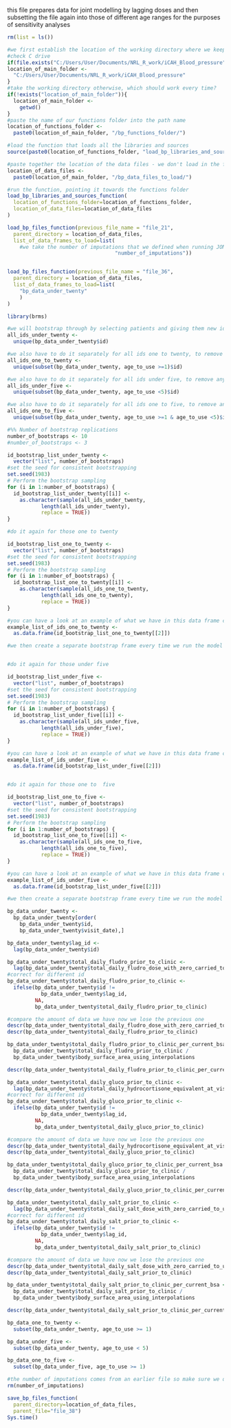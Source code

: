 this file prepares data for joint modelling by lagging doses and then subsetting the file again into those of different age ranges for the purposes of sensitivity analyses

```{r, load packages}
rm(list = ls())

#we first establish the location of the working directory where we keep everything, depending on whether it exists (i.e. which computer we are using)
#check C drive
if(file.exists("C:/Users/User/Documents/NRL_R_work/iCAH_Blood_pressure")){
location_of_main_folder <-
  "C:/Users/User/Documents/NRL_R_work/iCAH_Blood_pressure"
}
#take the working directory otherwise, which should work every time?
if(!exists("location_of_main_folder")){
  location_of_main_folder <- 
    getwd()
}
#paste the name of our functions folder into the path name
location_of_functions_folder <-
  paste0(location_of_main_folder, "/bp_functions_folder/")

#load the function that loads all the libraries and sources
source(paste0(location_of_functions_folder, "load_bp_libraries_and_sources_function.R"))

#paste together the location of the data files - we don't load in the first file, but we need this location for the end
location_of_data_files <-
  paste0(location_of_main_folder, "/bp_data_files_to_load/")

#run the function, pointing it towards the functions folder
load_bp_libraries_and_sources_function(
  location_of_functions_folder=location_of_functions_folder,
  location_of_data_files=location_of_data_files
)

load_bp_files_function(previous_file_name = "file_21",
  parent_directory = location_of_data_files,
  list_of_data_frames_to_load=list(
    #we take the number of imputations that we defined when running JOMO:
                                   "number_of_imputations"))


load_bp_files_function(previous_file_name = "file_36",
  parent_directory = location_of_data_files,
  list_of_data_frames_to_load=list(
    "bp_data_under_twenty"
    )
)

library(brms)
```

```{r, setup up bootstrapping patient lists}
#we will bootstrap through by selecting patients and giving them new ids with every resample. This will have the disadvantage of each bootstrap replication set being of a different length, but we are bootstrapping estimates
all_ids_under_twenty <- 
  unique(bp_data_under_twenty$id)

#we also have to do it separately for all ids one to twenty, to remove anyone who didn't have any data before the age of 1
all_ids_one_to_twenty <- 
  unique(subset(bp_data_under_twenty, age_to_use >=1)$id)

#we also have to do it separately for all ids under five, to remove anyone who didn't have any data before the age of 5
all_ids_under_five <- 
  unique(subset(bp_data_under_twenty, age_to_use <5)$id)

#we also have to do it separately for all ids one to five, to remove anyone who didn't have any data before the age of 1
all_ids_one_to_five <- 
  unique(subset(bp_data_under_twenty, age_to_use >=1 & age_to_use <5)$id)

#%% Number of bootstrap replications
number_of_bootstraps <- 10
#number_of_bootstraps <- 3

id_bootstrap_list_under_twenty <-
  vector("list", number_of_bootstraps)
#set the seed for consistent bootstrapping
set.seed(1983)
# Perform the bootstrap sampling
for (i in 1:number_of_bootstraps) {
  id_bootstrap_list_under_twenty[[i]] <- 
    as.character(sample(all_ids_under_twenty, 
           length(all_ids_under_twenty), 
           replace = TRUE))
}

#do it again for those one to twenty

id_bootstrap_list_one_to_twenty <-
  vector("list", number_of_bootstraps)
#set the seed for consistent bootstrapping
set.seed(1983)
# Perform the bootstrap sampling
for (i in 1:number_of_bootstraps) {
  id_bootstrap_list_one_to_twenty[[i]] <- 
    as.character(sample(all_ids_one_to_twenty, 
           length(all_ids_one_to_twenty), 
           replace = TRUE))
}

#you can have a look at an example of what we have in this data frame called example:
example_list_of_ids_one_to_twenty <- 
  as.data.frame(id_bootstrap_list_one_to_twenty[[2]])

#we then create a separate bootstrap frame every time we run the model within each imputation set


#do it again for those under five

id_bootstrap_list_under_five <-
  vector("list", number_of_bootstraps)
#set the seed for consistent bootstrapping
set.seed(1983)
# Perform the bootstrap sampling
for (i in 1:number_of_bootstraps) {
  id_bootstrap_list_under_five[[i]] <- 
    as.character(sample(all_ids_under_five, 
           length(all_ids_under_five), 
           replace = TRUE))
}

#you can have a look at an example of what we have in this data frame called example:
example_list_of_ids_under_five <- 
  as.data.frame(id_bootstrap_list_under_five[[2]])


#do it again for those one to  five

id_bootstrap_list_one_to_five <-
  vector("list", number_of_bootstraps)
#set the seed for consistent bootstrapping
set.seed(1983)
# Perform the bootstrap sampling
for (i in 1:number_of_bootstraps) {
  id_bootstrap_list_one_to_five[[i]] <- 
    as.character(sample(all_ids_one_to_five, 
           length(all_ids_one_to_five), 
           replace = TRUE))
}

#you can have a look at an example of what we have in this data frame called example:
example_list_of_ids_under_five <- 
  as.data.frame(id_bootstrap_list_under_five[[2]])

#we then create a separate bootstrap frame every time we run the model within each imputation set
```

```{r, ensure our data frame is appropriately ordered to allow lagging}
bp_data_under_twenty <- 
  bp_data_under_twenty[order(
    bp_data_under_twenty$id,
    bp_data_under_twenty$visit_date),] 
```

```{r, lag the id to compare to when we lag to ensure we dont lag into another patient}
bp_data_under_twenty$lag_id <-
  lag(bp_data_under_twenty$id)
```

```{r, lag fludrocortisone dose}
bp_data_under_twenty$total_daily_fludro_prior_to_clinic <-
  lag(bp_data_under_twenty$total_daily_fludro_dose_with_zero_carried_to_use)
#correct for different id
bp_data_under_twenty$total_daily_fludro_prior_to_clinic <-
  ifelse(bp_data_under_twenty$id !=
           bp_data_under_twenty$lag_id,
         NA,
         bp_data_under_twenty$total_daily_fludro_prior_to_clinic)

#compare the amount of data we have now we lose the previous one
descr(bp_data_under_twenty$total_daily_fludro_dose_with_zero_carried_to_use)
descr(bp_data_under_twenty$total_daily_fludro_prior_to_clinic)
```

```{r, calculate dose of fludro per body surface area}
bp_data_under_twenty$total_daily_fludro_prior_to_clinic_per_current_bsa <-
  bp_data_under_twenty$total_daily_fludro_prior_to_clinic / 
  bp_data_under_twenty$body_surface_area_using_interpolations

descr(bp_data_under_twenty$total_daily_fludro_prior_to_clinic_per_current_bsa)
```


```{r, lag glucocorticoid dose}
bp_data_under_twenty$total_daily_gluco_prior_to_clinic <-
  lag(bp_data_under_twenty$total_daily_hydrocortisone_equivalent_at_visit)
#correct for different id
bp_data_under_twenty$total_daily_gluco_prior_to_clinic <-
  ifelse(bp_data_under_twenty$id !=
           bp_data_under_twenty$lag_id,
         NA,
         bp_data_under_twenty$total_daily_gluco_prior_to_clinic)

#compare the amount of data we have now we lose the previous one
descr(bp_data_under_twenty$total_daily_hydrocortisone_equivalent_at_visit)
descr(bp_data_under_twenty$total_daily_gluco_prior_to_clinic)
```

```{r, calculate dose of fludro per body surface area}
bp_data_under_twenty$total_daily_gluco_prior_to_clinic_per_current_bsa <-
  bp_data_under_twenty$total_daily_gluco_prior_to_clinic / 
  bp_data_under_twenty$body_surface_area_using_interpolations

descr(bp_data_under_twenty$total_daily_gluco_prior_to_clinic_per_current_bsa)
```



```{r, lag salt dose}
bp_data_under_twenty$total_daily_salt_prior_to_clinic <-
  lag(bp_data_under_twenty$total_daily_salt_dose_with_zero_carried_to_use)
#correct for different id
bp_data_under_twenty$total_daily_salt_prior_to_clinic <-
  ifelse(bp_data_under_twenty$id !=
           bp_data_under_twenty$lag_id,
         NA,
         bp_data_under_twenty$total_daily_salt_prior_to_clinic)

#compare the amount of data we have now we lose the previous one
descr(bp_data_under_twenty$total_daily_salt_dose_with_zero_carried_to_use)
descr(bp_data_under_twenty$total_daily_salt_prior_to_clinic)
```


```{r, calculate dose of salt per body surface area}
bp_data_under_twenty$total_daily_salt_prior_to_clinic_per_current_bsa <-
  bp_data_under_twenty$total_daily_salt_prior_to_clinic / 
  bp_data_under_twenty$body_surface_area_using_interpolations

descr(bp_data_under_twenty$total_daily_salt_prior_to_clinic_per_current_bsa)
```


```{r, create a data set of one_to_twenty}
bp_data_one_to_twenty <-
  subset(bp_data_under_twenty, age_to_use >= 1)
```

```{r, create a data set of under five as per causal inference abstract and request of nils for salt}
bp_data_under_five <-
  subset(bp_data_under_twenty, age_to_use < 5)
```

```{r, create a data set of one_to_five}
bp_data_one_to_five <-
  subset(bp_data_under_five, age_to_use >= 1)
```

```{r, clear variables to prevent unnecessary saves}
#the number of imputations comes from an earlier file so make sure we don't duplicate the save by removing it
rm(number_of_imputations)
```

```{r, end of file so save all the listed dataframes into the parent directory}
save_bp_files_function(
  parent_directory=location_of_data_files,
  parent_file="file_38")
Sys.time()
```
